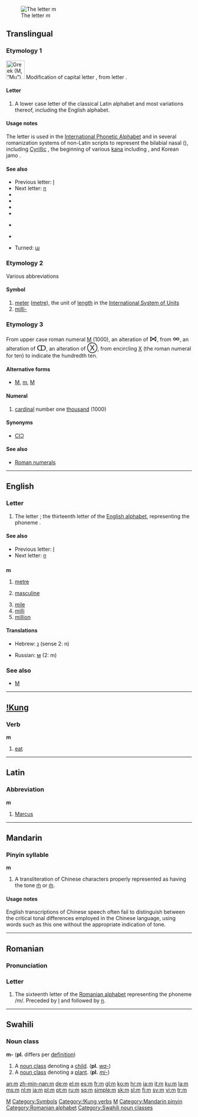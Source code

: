 {{wikipedia}}
{{see|Appendix:Variations of 'm'}}
[[Image:Latin M.png|thumb|The letter ''m'']]
==Translingual==

===Etymology 1===
[[Image:Greek uc mu.png|left|50px|Greek {{Grek|Μ}} (''M'', “Mu”), from which Latin upper case and lower case ''m'' were derived]]
Modification of capital letter {{term|M}}, from {{Gk.}} letter {{term|sc=Grek|Μ|tr=M||Mu}}.
<br clear="left" />

====Letter====
{{infl|mul|letter|lower case||upper case|M}}

# {{form of|lower case form|M}} A lower case letter of the classical Latin alphabet and most variations thereof, including the English alphabet.

====Usage notes====
The letter {{term|m}} is used in the [[International Phonetic Alphabet]] and in several romanization systems of non-Latin scripts to represent the bilabial nasal ({{IPA|/m/}}), including [[Cyrillic]] {{term|sc=Cyrl|м|tr=m||em}}, the beginning of various [[kana]] including {{term|sc=Jpan|ま|tr=ma}}, and Korean jamo {{term|sc=Hang|ㅁ|tr=m||mieum}}.

====See also====
*Previous letter: [[l]]
*Next letter: [[n]]
*{{onym|sc=IPAchar|ɱ||latin small letter m with hook}}
*{{onym|sc=IPAchar|ḿ||latin small letter m with [[acute]]}}
*{{onym|sc=IPAchar|ṁ||latin small letter m with dot above}}
*{{onym|sc=IPAchar|ṃ||latin small letter m with dot below}}
*{{qualifier|Greek}} {{onym|sc=Grek|μ|tr=m||mu}}
*{{qualifier|Cyrillic}} {{onym|sc=Cyrl|м|tr=m||em}}
*Turned: [[ɯ]]

===Etymology 2===
Various abbreviations

====Symbol====
{{infl|mul|symbol}}

# [[meter]] ([[metre]]), the unit of [[length]] in the [[International System of Units]]
# [[milli-]]

===Etymology 3===
From upper case roman numeral [[M]] (1000), an alteration of <big><big>⋈</big></big>, from <big><big>∞</big></big>, an alteration of <big><big>ↀ</big></big>, an alteration of <big><big>Ⓧ</big></big>, from encircling [[X]] (the roman numeral for ten) to indicate the hundredth ten.

====Alternative forms====
* [[M]], [[ⅿ]], [[Ⅿ]]

====Numeral====
{{infl|mul|numeral|lower case roman numeral||upper case|M}}

# [[cardinal number|cardinal]] number one [[thousand]] (1000)

====Synonyms====
* [[CIƆ]]

====See also====
* [[w:Roman numerals|Roman numerals]]

[[Category:IPA symbols|M]]
[[Category:Symbols]]

----

==English==

===Letter===
{{infl|en|letter|lower case||upper case|M}}

# The letter {{term|em}}; the thirteenth letter of the [[Appendix:Roman script|English alphabet]], representing the phoneme {{IPAchar|/m/}}.

====See also====
* Previous letter: [[l]]
* Next letter: [[n]]

==={{abbreviation}}===
'''m'''

# [[metre]]
# {{grammar}} [[masculine]]
# [[mile]]
# [[milli]]
# [[million]]

====Translations====
{{rfc-trans}}
{{top}}
*Hebrew: [[נ]] (sense 2: n)
{{mid}}
*Russian: [[м]] (2: m)
{{bottom}}

===See also===
*[[M]]

----

==[[!Kung]]==

===Verb===
'''m'''

# [[eat]]

[[Category:!Kung verbs]]

----

==Latin==

===Abbreviation===
'''m'''

# [[Marcus]]

[[Category:Latin letters|M]]

----

==Mandarin==

===Pinyin syllable===
'''m'''

# A transliteration of Chinese characters properly represented as having the tone [[ḿ]] or [[m̀]].

====Usage notes====
English transcriptions of Chinese speech often fail to distinguish between the critical tonal differences employed in the Chinese language, using words such as this one without the appropriate indication of tone.

[[Category:Mandarin pinyin]]

----

==Romanian==

===Pronunciation===
{{IPA|/me/|/em/|lang=ro}}

===Letter===
{{infl|ro|letter|lower case||upper case|M}}

# The sixteenth letter of the [[Romanian alphabet]] representing the phoneme /m/. Preceded by [[l]] and followed by [[n]].

[[Category:Romanian alphabet]]

----

==Swahili==

===Noun class===
'''m-''' ('''pl.''' differs per [[definition]])
# A [[noun class]] denoting a [[child]]. ('''pl.''' ''[[wa|wa-]]'')
# A [[noun class]] denoting a [[plant]]. ('''pl.''' ''[[mi|mi-]]'')

[[Category:Swahili noun classes]]

[[an:m]]
[[zh-min-nan:m]]
[[de:m]]
[[el:m]]
[[es:m]]
[[fr:m]]
[[gl:m]]
[[ko:m]]
[[hr:m]]
[[ia:m]]
[[it:m]]
[[ku:m]]
[[la:m]]
[[ms:m]]
[[nl:m]]
[[ja:m]]
[[pl:m]]
[[pt:m]]
[[ru:m]]
[[sq:m]]
[[simple:m]]
[[sk:m]]
[[sl:m]]
[[fi:m]]
[[sv:m]]
[[vi:m]]
[[tr:m]]